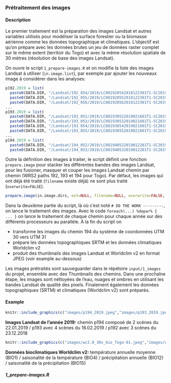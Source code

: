 
### Prétraitement des images

#### Description {-}

Le premier traitement est la préparation des images Landsat et autres variables utilisés pour modéliser la surface forestier ou la biomasse aérienne comme les données topographique et climatiques. L'objectif est qu'on prépare avec les données brutes un jeu de données raster complet sur le même extent (territoir du Togo) et avec la même résolution spatiale de 30 mètres (résolution de base des images Landsat).

On ouvre le script `1_prepare-images.R` et on modifie la liste des images Landsat à utiliser (`in.image.list`), par exemple par ajouter les nouveaux image à considérer dans les analyses:

```r
p192.2019 = list(
  paste0(DATA.DIR, "/Landsat/192_054/2019/LC081920542018122301T1-SC20190405164258/"),
  paste0(DATA.DIR, "/Landsat/192_055/2019/LC081920552018122301T1-SC20190405163359/"),
  paste0(DATA.DIR, "/Landsat/192_056/2019/LC081920562018122301T1-SC20190405163342/"))
...
p193.2019 = list(
  paste0(DATA.DIR, "/Landsat/193_052/2019/LC081930522019021601T1-SC20190405183839/"),
  paste0(DATA.DIR, "/Landsat/193_053/2019/LC081930532019021601T1-SC20190405181518/"),
  paste0(DATA.DIR, "/Landsat/193_054/2019/LC081930542019021601T1-SC20190405183609/"),
  paste0(DATA.DIR, "/Landsat/193_055/2019/LC081930552019021601T1-SC20190405181507/"))
...
p194.2019 = list(
  paste0(DATA.DIR, "/Landsat/194_052/2019/LC081940522019012201T1-SC20190405172019/"),
  paste0(DATA.DIR, "/Landsat/194_053/2019/LC081940532019012201T1-SC20190405172055/"))
```

Outre la définition des images à traiter, le script définit une fonction `prepare.image` pour stacker les différentes bandes des images Landsat, pour les fusioner, masquer et couper les images Landsat chemin par chemin  (WRS2 paths 192, 193 et 194 pour Togo). Par défaut, les images qui ont déjà été traité (`filename` existe déjà) ne sont plus traité (`overwrite=FALSE`).

```r
prepare.image(in.image.dirs, ext=NULL, filename=NULL, overwrite=FALSE, log=TRUE)
```

Dans la deuxième partie du script, là où c'est noté `# DO THE WORK ---------`, on lance le traitement des images. Avec le code `foreach(...) %dopar% { ... }` on lance le traitement de chaque chemin pour chaque année sur des différents processeurs au parallèle. À la fin du script on 

- transforme les images du chemin 194 du système de coordonnées UTM 30 vers UTM 31
- prépare les données topographiques SRTM et les données climatiques Worldclim v2
- produit des thumbnails des images Landsat et Worldclim v2 en format JPEG (voir example au-dessous)


Les images prétraités sont sauveguarder dans le répétoire `input/1_images` du projet, ensemble avec des Thumbnails des chemins. Dans une prochaîne étape, les images sont néttoyées de l'eau, nuages et ombres en utilisant les bandes Landsat de qualité des pixels. Finalement également les données topographiques (SRTM) et climatiques (Worldclim v2) sont préparés.

#### Example {-}

```r
knitr::include_graphics(c("images/p194_2019.jpeg","images/p193_2019.jpeg", "images/p192_2019.jpeg"))
``` 
**Images Landsat de l'année 2019:** chemin p194 composé de 2 scénes du 22.01.2019 / p193 avec 4 scènes du 16.02.2019 / p192 avec 3 scènes du 23.12.2018

```r
knitr::include_graphics(c("images/wc2.0_30s_bio_Togo-01.jpeg","images/wc2.0_30s_bio_Togo-04.jpeg", "images/wc2.0_30s_bio_Togo-12.jpeg", "images/wc2.0_30s_bio_Togo-15.jpeg"))
``` 
**Données bioclimatiques Worldclim v2:** température annuelle  moyenne (BIO1) / saisonalité de la température (BIO4) / précipitation annuelle (BIO12) / saisonalité de la précipitation (BIO15)

#### _1_prepare-images.R_ {-}

```r
```

